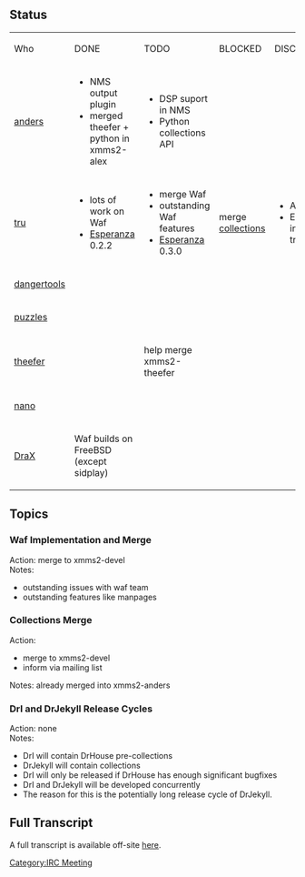 == Status ==
{| class="wikitable" border="1" valign="top"
|-
| Who || DONE || TODO || BLOCKED || DISCUSS
|-
| [[User:Anders Gustafsson | anders]]
|
* NMS output plugin
* merged theefer + python in xmms2-alex
|
* DSP suport in NMS
* Python collections API
|
|
|-
|[[Tobias Rundstr&ouml;m | tru]]
|
* lots of work on Waf
* [[Client:Esperanza | Esperanza]] 0.2.2
|
* merge Waf
* outstanding Waf features
* [[Client:Esperanza | Esperanza]] 0.3.0
| merge [[collections]]
|
* AirPlay
* Esperanza in main tree
|-
|[[Georg Schild | dangertools]] || || ||
|-
|[[Daniel Chokola | puzzles]] || || ||
|-
|[[S&eacute;bastien Cevey | theefer]]
|
| help merge xmms2-theefer
|
|
|-
|[[Daniel Svensson | nano]] || || ||
|-
|[[Alexander Botero-Lowry | DraX]]
| Waf builds on FreeBSD (except sidplay)
|
|
|
|}

== Topics ==
=== Waf Implementation and Merge ===
;Action: merge to xmms2-devel
;Notes:
* outstanding issues with waf team
* outstanding features like manpages

=== Collections Merge ===
;Action:
* merge to xmms2-devel
* inform via mailing list
;Notes: already merged into xmms2-anders

=== DrI and DrJekyll Release Cycles ===
;Action: none
;Notes:
* DrI will contain DrHouse pre-collections
* DrJekyll will contain collections
* DrI will only be released if DrHouse has enough significant bugfixes
* DrI and DrJekyll will be developed concurrently
* The reason for this is the potentially long release cycle of DrJekyll.

== Full Transcript ==
A full transcript is available off-site [http://dan.chokola.com/files/xmms2-meeting/2006-12-04/transcript.txt here].

[[Category:IRC Meeting]]